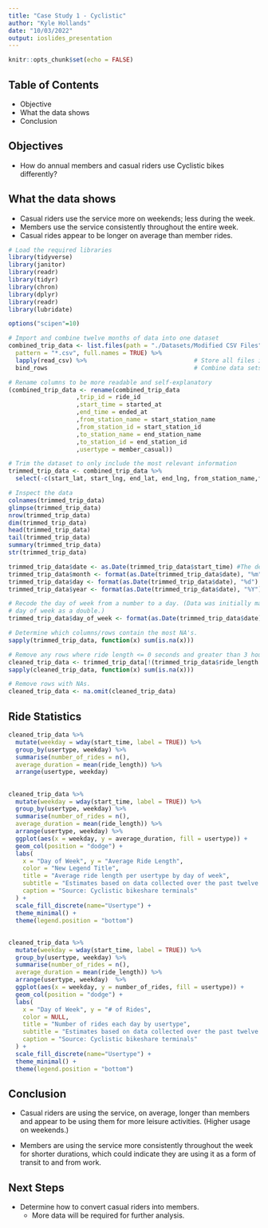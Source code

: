 ```yaml
---
title: "Case Study 1 - Cyclistic"
author: "Kyle Hollands"
date: "10/03/2022"
output: ioslides_presentation
---
```


```r
knitr::opts_chunk$set(echo = FALSE)
```

## Table of Contents

- Objective
- What the data shows
- Conclusion

## Objectives

- How do annual members and casual riders use Cyclistic bikes differently?

## What the data shows

- Casual riders use the service more on weekends; less during the week.
- Members use the service consistently throughout the entire week.
- Casual rides appear to be longer on average than member rides.

```r
# Load the required libraries
library(tidyverse)
library(janitor)
library(readr)
library(tidyr)
library(chron)
library(dplyr)
library(readr)
library(lubridate)

options("scipen"=10)

# Import and combine twelve months of data into one dataset
combined_trip_data <- list.files(path = "./Datasets/Modified CSV Files",  # Identify all CSV files
  pattern = "*.csv", full.names = TRUE) %>% 
  lapply(read_csv) %>%                              # Store all files in list
  bind_rows                                         # Combine data sets into one data set

# Rename columns to be more readable and self-explanatory
(combined_trip_data <- rename(combined_trip_data
                   ,trip_id = ride_id
                   ,start_time = started_at
                   ,end_time = ended_at
                   ,from_station_name = start_station_name
                   ,from_station_id = start_station_id
                   ,to_station_name = end_station_name
                   ,to_station_id = end_station_id
                   ,usertype = member_casual))

# Trim the dataset to only include the most relevant information
trimmed_trip_data <- combined_trip_data %>%
  select(-c(start_lat, start_lng, end_lat, end_lng, from_station_name,from_station_id,to_station_name,to_station_id))

# Inspect the data
colnames(trimmed_trip_data)
glimpse(trimmed_trip_data)
nrow(trimmed_trip_data)
dim(trimmed_trip_data)
head(trimmed_trip_data)
tail(trimmed_trip_data)
summary(trimmed_trip_data)
str(trimmed_trip_data)

trimmed_trip_data$date <- as.Date(trimmed_trip_data$start_time) #The default format is yyyy-mm-dd
trimmed_trip_data$month <- format(as.Date(trimmed_trip_data$date), "%m")
trimmed_trip_data$day <- format(as.Date(trimmed_trip_data$date), "%d")
trimmed_trip_data$year <- format(as.Date(trimmed_trip_data$date), "%Y")

# Recode the day of week from a number to a day. (Data was initially manipulated calculating
# day of week as a double.)
trimmed_trip_data$day_of_week <- format(as.Date(trimmed_trip_data$date), "%A")

# Determine which columns/rows contain the most NA's.
sapply(trimmed_trip_data, function(x) sum(is.na(x)))

# Remove any rows where ride length <= 0 seconds and greater than 3 hours.
cleaned_trip_data <- trimmed_trip_data[!(trimmed_trip_data$ride_length <= 0 | trimmed_trip_data$ride_length >= 10800),]
sapply(cleaned_trip_data, function(x) sum(is.na(x)))

# Remove rows with NAs.
cleaned_trip_data <- na.omit(cleaned_trip_data)
```

## Ride Statistics
```r
cleaned_trip_data %>%
  mutate(weekday = wday(start_time, label = TRUE)) %>%
  group_by(usertype, weekday) %>%
  summarise(number_of_rides = n(),
  average_duration = mean(ride_length)) %>%
  arrange(usertype, weekday)
```

##
```r
cleaned_trip_data %>%
  mutate(weekday = wday(start_time, label = TRUE)) %>% 
  group_by(usertype, weekday) %>%
  summarise(number_of_rides = n(),
  average_duration = mean(ride_length)) %>%
  arrange(usertype, weekday) %>% 
  ggplot(aes(x = weekday, y = average_duration, fill = usertype)) +
  geom_col(position = "dodge") +
  labs(
    x = "Day of Week", y = "Average Ride Length",
    color = "New Legend Title",
    title = "Average ride length per usertype by day of week",
    subtitle = "Estimates based on data collected over the past twelve months.",
    caption = "Source: Cyclistic bikeshare terminals"
  ) +
  scale_fill_discrete(name="Usertype") +
  theme_minimal() +
  theme(legend.position = "bottom")
```

##
```r
cleaned_trip_data %>% 
  mutate(weekday = wday(start_time, label = TRUE)) %>% 
  group_by(usertype, weekday) %>%
  summarise(number_of_rides = n(),
  average_duration = mean(ride_length)) %>% 
  arrange(usertype, weekday)  %>% 
  ggplot(aes(x = weekday, y = number_of_rides, fill = usertype)) +
  geom_col(position = "dodge") +
  labs(
    x = "Day of Week", y = "# of Rides",
    color = NULL,
    title = "Number of rides each day by usertype",
    subtitle = "Estimates based on data collected over the past twelve months.",
    caption = "Source: Cyclistic bikeshare terminals"
  ) +
  scale_fill_discrete(name="Usertype") +
  theme_minimal() +
  theme(legend.position = "bottom")
```

## Conclusion

- Casual riders are using the service, on average, longer than members and appear
to be using them for more leisure activities. (Higher usage on weekends.)

- Members are using the service more consistently throughout the week for
shorter durations, which could indicate they are using it as a form of transit
to and from work.

## Next Steps

- Determine how to convert casual riders into members.
  - More data will be required for further analysis.
